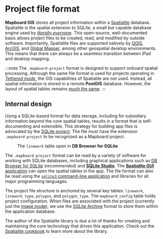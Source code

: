 
# Project file format

**Mapboard GIS** stores all project information within a
[Spatialite](https://www.gaia-gis.it/fossil/libspatialite/index) database.
Spatialite is the spatial extension to SQLite,
a small but capable database engine used by [_literally everyone_](https://www.sqlite.org/mostdeployed.html).
This open-source, well-documented basis allows project files to be created, read, and
modified by outside software. Importantly, Spatialite files are supported natively by
[QGIS](https://docs.qgis.org/3.16/en/docs/training_manual/databases/spatialite.html),
[ArcGIS](https://desktop.arcgis.com/en/arcmap/10.3/manage-data/databases/sqlite-and-arcgis.htm),
and [Global Mapper](https://www.bluemarblegeo.com/knowledgebase/global-mapper-19/Formats/Spatial_Database_Import_Options.htm),
among other geospatial desktop environments. This means that there can always be
a seamless transition between iPad and desktop mapping.

:::note
The `.mapboard-project` format is designed to support onboard spatial processing.
Although the same file format is used for projects operating in
[_Tethered mode_](/docs/tethered-mode), the GIS capabilities of Spatialite
are not used. Instead, all spatial information is stored in a remote
**PostGIS** database. However, the layout of spatial tables
remains [much the same](https://github.com/davenquinn/mapboard-server/tree/master/db-fixtures/create-tables.sql).
:::

## Internal design

Using a SQLite-based format for data storage, including for subsidiary
information beyond the core spatial tables, results in a format that is
self-documenting and extensible. This strategy for building app files is
advocated by the [SQLite project](https://www.sqlite.org/appfileformat.html).
The file must have the extension `.mapboard-project` to be recognized as a
Mapboard project.

<Figure src="/docs/sqlite-browser-database.png" width={400} className="right">
  The <code>linework</code> table open in <strong>DB Browser for SQLite</strong>
</Figure>

The `.mapboard-project` format can be read by a variety of software for working with SQLite
databases, including graphical applications such as [DB Browser for SQLite](https://sqlitebrowser.org/) (_recommended_)
and [**SQLite Studio**](https://sqlitestudio.pl/). The [**Spatialite GUI** application](https://www.gaia-gis.it/fossil/spatialite_gui/index)
can open the spatial tables in the app. The file format can also be read using the
[`sqlite3` command-line application](https://sqlite.org/cli.html) and libraries for all major programming languages.

The project file structure is anchored by several key tables:
`linework`, `linework_type`, `polygon`, and `polygon_type`.
The `mapboard_config` table holds project configuration. When files are associated with the project
(currently just the [image mode](/docs/project-management/)), we use the
[SQLite Archive](https://www.sqlite.org/sqlar.html) format to store them
within the application database.

The author of the Spatialite library is due a lot of thanks for creating and maintaining
the core technology that drives this application. Check out the
[Spatialite cookbook](http://www.gaia-gis.it/gaia-sins/spatialite-cookbook/index.html)
to learn more about the library.

